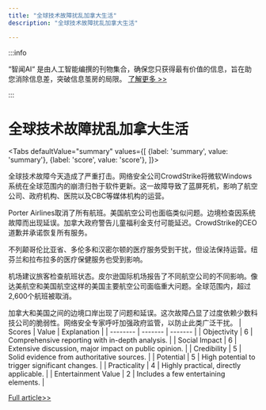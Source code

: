```yaml
---
title: "全球技术故障扰乱加拿大生活"
description: "全球技术故障扰乱加拿大生活"

---
```



:::info

“智闻AI“ 是由人工智能编撰的刊物集合，确保您只获得最有价值的信息，旨在助您消除信息差，突破信息茧房的局限。  [了解更多 >>](/)

:::

# 全球技术故障扰乱加拿大生活


<Tabs
	defaultValue="summary"
	values={[
	{label: 'summary', value: 'summary'},
	{label: 'score', value: 'score'},
]}>
<TabItem value="summary">


全球技术故障今天造成了严重打击。网络安全公司CrowdStrike将微软Windows系统在全球范围内的崩溃归咎于软件更新。这一故障导致了蓝屏死机，影响了航空公司、政府机构、医院以及CBC等媒体机构的运营。

Porter Airlines取消了所有航班。美国航空公司也面临类似问题。边境检查因系统故障而出现延误。加拿大政府警告儿童福利金支付可能延迟。CrowdStrike的CEO道歉并承诺恢复所有服务。

不列颠哥伦比亚省、多伦多和汉密尔顿的医疗服务受到干扰，但设法保持运营。纽芬兰和拉布拉多的医疗保健服务也受到影响。

机场建议旅客检查航班状态。皮尔逊国际机场报告了不同航空公司的不同影响。像达美航空和美国航空这样的美国主要航空公司面临重大问题。全球范围内，超过2,600个航班被取消。

加拿大和美国之间的边境口岸出现了问题和延误。这次故障凸显了过度依赖少数科技公司的脆弱性。网络安全专家呼吁加强政府监管，以防止此类广泛干扰。
</TabItem>
<TabItem value="score">
	| Scores     | Value   | Explanation |
	| -------- | ------- | ------- |
	| Objectivity  | 6    | Comprehensive reporting with in-depth analysis.    |
	| Social Impact | 6     | Extensive discussion, major impact on public opinion.    |
	| Credibility    | 5    | Solid evidence from authoritative sources.    |
	| Potential    | 5    | High potential to trigger significant changes.    |
	| Practicality    | 4    | Highly practical, directly applicable.    |
	| Entertainment Value    | 2    | Includes a few entertaining elements.    |
</TabItem>
</Tabs>

[Full article>>](https://ici.radio-canada.ca/rci/en/news/2089502/worldwide-tech-issues)
